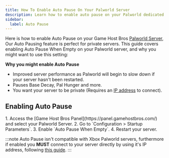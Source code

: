 ```yaml
---
title: How To Enable Auto Pause On Your Palworld Server
description: Learn how to enable auto pause on your Palworld dedicated server with this super easy-to-follow guide.
sidebar:
  label: Auto Pause
---
```


Here is how to enable Auto Pause on your Game Host Bros [Palworld Server](https://www.gamehostbros.com/palworld-server-hosting/), Our Auto Pausing feature is perfect for private servers. This guide covers enabling Auto Pause When Empty on your Palworld server, and why you might want to use this setting:

**Why you might enable Auto Pause**

- Improved server performance as Palworld will begin to slow down if your server hasn't been restarted.
- Pauses Base Decay, Pal Hunger and more.
- You want your server to be private (Requires an [IP address](/games/palworld/connect-to-your-server/) to connect).

## Enabling Auto Pause

<Steps>
1. Access the [Game Host Bros Panel](https://panel.gamehostbros.com/) and select your Palworld Server.
2. Go to `Configuration > Startup Parameters`.
3. Enable `Auto Pause When Empty`.
4. Restart your server.
</Steps>

:::note
Auto Pause isn't compatible with Xbox Palworld servers, furthermore if enabled you **MUST** connect to your server directly by using it's IP address, following [this guide](/games/palworld/connect-to-your-server/).
:::


